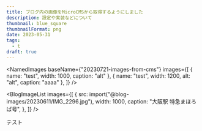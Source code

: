 ```yaml
---
title: ブログ内の画像をMicroCMSから取得するようにしました
description: 設定や実装などについて
thumbnail: blue_square
thumbnailFormat: png
date: 2023-05-31
tags:
  - t
draft: true
---
```



<NamedImages
  baseName={"20230721-images-from-cms"}
  images={[
    { name: "test", width: 1000, caption: "alt" },
    { name: "test", width: 1200, alt: "alt", caption: "aaaa" },
  ]}
/>

<BlogImageList
  images={[
    {
      src: import("@blog-images/20230611/IMG_2296.jpg"),
      width: 1000,
      caption: "大阪駅 特急まほろば号",
    },
  ]}
/>

テスト
